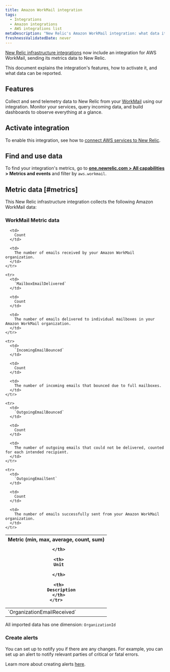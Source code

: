 ```yaml
---
title: Amazon WorkMail integration
tags:
  - Integrations
  - Amazon integrations
  - AWS integrations list
metaDescription: "New Relic's Amazon WorkMail integration: what data it reports and how to enable it."
freshnessValidatedDate: never
---
```


[New Relic infrastructure integrations](/docs/infrastructure/integrations-getting-started/getting-started/introduction-infrastructure-integrations) now include an integration for AWS WorkMail, sending its metrics data to New Relic.

This document explains the integration's features, how to activate it, and what data can be reported.

## Features

Collect and send telemetry data to New Relic from your [WorkMail](https://aws.amazon.com/WorkMail/) using our integration. Monitor your services, query incoming data, and build dashboards to observe everything at a glance.

## Activate integration

To enable this integration, see how to [connect AWS services to New Relic](/docs/infrastructure/amazon-integrations/connect/aws-metric-stream-setup/).

## Find and use data

To find your integration's metrics, go to <DNT>**[one.newrelic.com > All capabilities](https://one.newrelic.com/all-capabilities) > Metrics and events**</DNT> and filter by `aws.workmail`.

## Metric data [#metrics]

This New Relic infrastructure integration collects the following Amazon WorkMail data:

### WorkMail Metric data

<table>
  <thead>
    <tr>
      <th style={{ width: "200px" }}>
        Metric (min, max, average, count, sum)  

      </th>

      <th>
        Unit  

      </th>

      <th>
        Description
      </th>
    </tr>
  </thead>

  <tbody>
    <tr>
      <td>
        `OrganizationEmailReceived`
      </td>

      <td>
        Count
      </td>

      <td>
        The number of emails received by your Amazon WorkMail organization.
      </td>
    </tr>

    <tr>
      <td>
        `MailboxEmailDelivered`
      </td>

      <td>
        Count
      </td>

      <td>
        The number of emails delivered to individual mailboxes in your Amazon WorkMail organization.
      </td>
    </tr>

    <tr>
      <td>
        `IncomingEmailBounced`
      </td>

      <td>
        Count
      </td>

      <td>
        The number of incoming emails that bounced due to full mailboxes.
      </td>
    </tr>

    <tr>
      <td>
        `OutgoingEmailBounced`
      </td>

      <td>
        Count
      </td>

      <td>
        The number of outgoing emails that could not be delivered, counted for each intended recipient.
      </td>
    </tr>

    <tr>
      <td>
        `OutgoingEmailSent`
      </td>

      <td>
        Count
      </td>

      <td>
        The number of emails successfully sent from your Amazon WorkMail organization.
      </td>
    </tr>
  </tbody>
</table>

All imported data has one dimension: `OrganizationId`

### Create alerts

You can set up <InlinePopover type="alerts"/> to notify you if there are any changes. For example, you can set up an alert to notify relevant parties of critical or fatal errors.

Learn more about creating alerts [here](/docs/alerts-applied-intelligence/new-relic-alerts/learn-alerts/introduction-alerts/).

